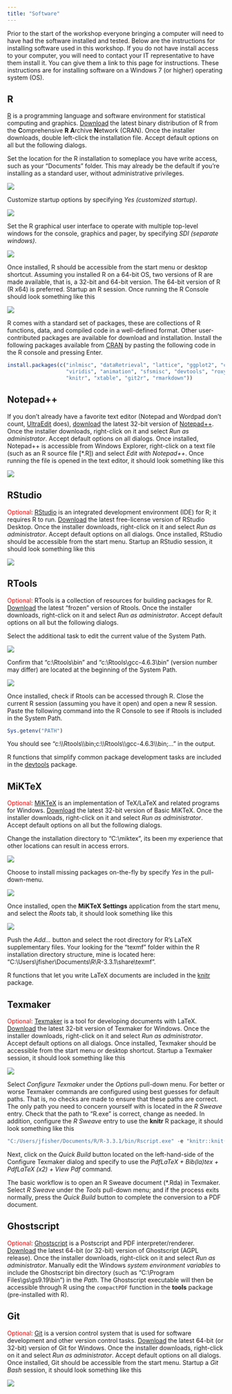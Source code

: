 ```yaml
---
title: "Software"
---
```


Prior to the start of the workshop everyone bringing a computer will need to have had the software installed and tested.
Below are the instructions for installing software used in this workshop.
If you do not have install access to your computer,
you will need to contact your IT representative to have them install it.
You can give them a link to this page for instructions.
These instructions are for installing software on a Windows 7 (or higher) operating system (OS).

## R

[R](https://www.r-project.org/) is a programming language and software environment
for statistical computing and graphics.
[Download](http://cran.rstudio.com/bin/windows/base/) the latest binary distribution of R
from the **C**omprehensive **R** **A**rchive **N**etwork (CRAN).
Once the installer downloads, double left-click the installation file.
Accept default options on all but the following dialogs.

Set the location for the R installation to someplace you have write access, such as your "Documents" folder.
This may already be the default if you're installing as a standard user, without administrative privileges.

| ![](images/software-r_01.png)

Customize startup options by specifying *Yes (customized startup)*.

| ![](images/software-r_02.png)

Set the R graphical user interface to operate with multiple top-level windows for the console,
graphics and pager, by specifying *SDI (separate windows)*.

| ![](images/software-r_03.png)

Once installed, R should be accessible from the start menu or desktop shortcut.
Assuming you installed R on a 64-bit OS, two versions of R are made available, that is, a 32-bit and 64-bit version.
The 64-bit version of R (R x64) is preferred.
Startup an R session.
Once running the R Console should look something like this

| ![](images/software-r_04.png)

R comes with a standard set of packages,
these are collections of R functions, data, and compiled code in a well-defined format.
Other user-contributed packages are available for download and installation.
Install the following packages available from [CRAN](https://cloud.r-project.org/web/packages/)
by pasting the following code in the R console and pressing Enter.

```r
install.packages(c("inlmisc", "dataRetrieval", "lattice", "ggplot2", "colorspace",
                   "viridis", "animation", "sfsmisc", "devtools", "roxygen2",
                   "knitr", "xtable", "git2r", "rmarkdown"))
```

## Notepad++

If you don't already have a favorite text editor
(Notepad and Wordpad don't count, [UltraEdit](http://www.ultraedit.com/) does),
[download](https://notepad-plus-plus.org/download/) the latest 32-bit version of
[Notepad++](https://notepad-plus-plus.org/).
Once the installer downloads, right-click on it and select *Run as administrator*.
Accept default options on all dialogs.
Once installed, Notepad++ is accessible from Windows Explorer,
right-click on a text file (such as an R source file [*.R]) and select *Edit with Notepad++*.
Once running the file is opened in the text editor, it should look something like this

| ![](images/software-notepad_01.png)

## RStudio

<span style="color:red;">Optional</span>:
[RStudio](https://www.rstudio.com/products/rstudio/) is an integrated development environment (IDE) for R; it requires R to run.
[Download](http://www.rstudio.com/products/rstudio/download/) the latest free-license version of RStudio Desktop.
Once the installer downloads, right-click on it and select *Run as administrator*.
Accept default options on all dialogs.
Once installed, RStudio should be accessible from the start menu.
Startup an RStudio session, it should look something like this

| ![](images/software-rstudio_01.png)

## RTools

<span style="color:red;">Optional</span>:
RTools is a collection of resources for building packages for R.
[Download](https://cloud.r-project.org/bin/windows/Rtools/) the latest "frozen" version of Rtools.
Once the installer downloads, right-click on it and select *Run as administrator*.
Accept default options on all but the following dialogs.

Select the additional task to edit the current value of the System Path.

| ![](images/software-rtools_01.png)

Confirm that "c:\\Rtools\\bin" and "c:\\Rtools\\gcc-4.6.3\\bin" (version number may differ)
are located at the beginning of the System Path.

| ![](images/software-rtools_02.png)

Once installed, check if Rtools can be accessed through R.
Close the current R session (assuming you have it open) and open a new R session.
Paste the following command into the R Console to see if Rtools is included in the System Path.

```r
Sys.getenv("PATH")
```

You should see "c:\\\\Rtools\\\\bin;c:\\\\Rtools\\\\gcc-4.6.3\\\\bin;..." in the output.

R functions that simplify common package development tasks are included in the
[devtools](https://CRAN.R-project.org/package=devtools) package.

## MiKTeX

<span style="color:red;">Optional</span>:
[MiKTeX](http://miktex.org/) is an implementation of TeX/LaTeX and related programs for Windows.
[Download](http://miktex.org/download) the latest 32-bit version of Basic MiKTeX.
Once the installer downloads, right-click on it and select *Run as administrator*.
Accept default options on all but the following dialogs.

Change the installation directory to "C:\\miktex",
its been my experience that other locations can result in access errors.

| ![](images/software-miktex_01.png)

Choose to install missing packages on-the-fly by specify *Yes* in the pull-down-menu.

| ![](images/software-miktex_02.png)

Once installed, open the **MiKTeX Settings** application from the start menu, and
select the *Roots* tab, it should look something like this

| ![](images/software-miktex_03.png)

Push the *Add...* button and select the root directory for R's LaTeX supplementary files.
Your looking for the "texmf" folder within the R installation directory structure, mine is located here:
"C:\\Users\\jfisher\\Documents\\R\\R-3.3.1\\share\\texmf".

R functions that let you write LaTeX documents are included in the
[knitr](https://CRAN.R-project.org/package=knitr) package.

## Texmaker

<span style="color:red;">Optional</span>:
[Texmaker](http://www.xm1math.net/texmaker/) is a tool for developing documents with LaTeX.
[Download](http://www.xm1math.net/texmaker/download.html) the latest 32-bit version of Texmaker for Windows.
Once the installer downloads, right-click on it and select *Run as administrator*.
Accept default options on all dialogs.
Once installed, Texmaker should be accessible from the start menu or desktop shortcut.
Startup a Texmaker session, it should look something like this

| ![](images/software-texmaker_01.png)

Select *Configure Texmaker* under the *Options* pull-down menu.
For better or worse Texmaker commands are configured using best guesses for default paths.
That is, no checks are made to ensure that these paths are correct.
The only path you need to concern yourself with is located in the *R Sweave* entry.
Check that the path to "R.exe" is correct, change as needed.
In addition, configure the *R Sweave* entry to use the **knitr** R package,
it should look something like this

```r
"C:/Users/jfisher/Documents/R/R-3.3.1/bin/Rscript.exe" -e "knitr::knit('%.Rnw')"
```

Next, click on the *Quick Build* button located on the left-hand-side of the Configure Texmaker dialog
and specify to use the *PdfLaTeX + Bib(la)tex + PdfLaTeX (x2) + View Pdf* command.

The basic workflow is to open an R Sweave document (\*.Rda) in Texmaker.
Select *R Sweave* under the *Tools* pull-down menu;
and if the process exits normally, press the *Quick Build* button to complete the conversion to a PDF document.

## Ghostscript

<span style="color:red;">Optional</span>:
[Ghostscript](http://ghostscript.com/) is a Postscript and PDF interpreter/renderer.
[Download](http://ghostscript.com/download/gsdnld.html) the latest 64-bit (or 32-bit) version of Ghostscript (AGPL release).
Once the installer downloads, right-click on it and select *Run as administrator*.
Manually edit the Windows *system environment variables* to include the Ghostscript bin directory
(such as "C:\\Program Files\\gs\\gs9.19\\bin") in the *Path*.
The Ghostscript executable will then be accessible through R using the `compactPDF` function
in the **tools** package (pre-installed with R).


## Git

<span style="color:red;">Optional</span>:
[Git](https://git-scm.com/) is a version control system that is used for
software development and other version control tasks.
[Download](https://git-scm.com/download) the latest 64-bit (or 32-bit) version of Git for Windows.
Once the installer downloads, right-click on it and select *Run as administrator*.
Accept default options on all dialogs.
Once installed, Git should be accessible from the start menu.
Startup a *Git Bash* session, it should look something like this

| ![](images/software-git_01.png)
